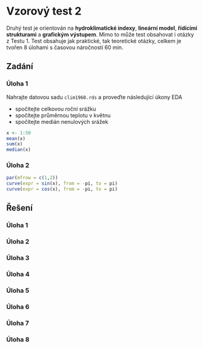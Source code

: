 # Vzorový test 2

Druhý test je orientován na **hydroklimatické indexy**, **lineární model**, **řídícími strukturami** a **grafickým výstupem**. Mimo to může test obsahovat i otázky z Testu 1. Test obsahuje jak praktické, tak teoretické otázky, celkem je tvořen 8 úlohami s časovou náročností 60 min.

## Zadání

### Úloha 1

Nahrajte datovou sadu `clim1960.rds` a proveďte následující úkony EDA

-   spočítejte celkovou roční srážku
-   spočítejte průměrnou teplotu v květnu
-   spočítejte medián nenulových srážek

```r
x <- 1:50
mean(x)
sum(x)
median(x)

```

### Úloha 2

```r
par(mfrow = c(1,2))
curve(expr = sin(x), from = -pi, to = pi)
curve(expr = cos(x), from = -pi, to = pi)
```

## Řešení

### Úloha 1
### Úloha 2
### Úloha 3
### Úloha 4
### Úloha 5
### Úloha 6
### Úloha 7
### Úloha 8
